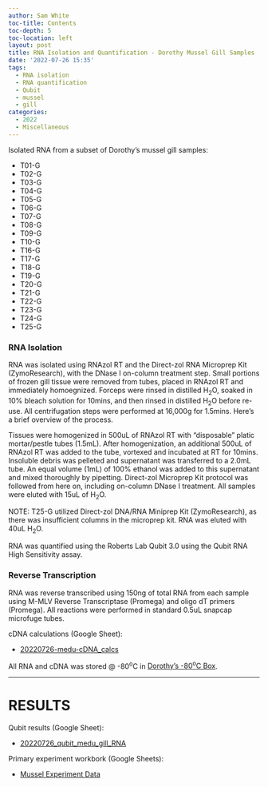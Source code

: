 ```yaml
---
author: Sam White
toc-title: Contents
toc-depth: 5
toc-location: left
layout: post
title: RNA Isolation and Quantification - Dorothy Mussel Gill Samples
date: '2022-07-26 15:35'
tags: 
  - RNA isolation
  - RNA quantification
  - Qubit
  - mussel
  - gill
categories: 
  - 2022
  - Miscellaneous
---
```

Isolated RNA from a subset of Dorothy's mussel gill samples:

- T01-G
- T02-G
- T03-G
- T04-G
- T05-G
- T06-G
- T07-G
- T08-G
- T09-G
- T10-G
- T16-G
- T17-G
- T18-G
- T19-G
- T20-G
- T21-G
- T22-G
- T23-G
- T24-G
- T25-G

### RNA Isolation

RNA was isolated using RNAzol RT and the Direct-zol RNA Microprep Kit (ZymoResearch), with the DNase I on-column treatment step. Small portions of frozen gill tissue were removed from tubes, placed in RNAzol RT and immediately homoegnized. Forceps were rinsed in distilled H<sub>2</sub>O, soaked in 10% bleach solution for 10mins, and then rinsed in distilled H<sub>2</sub>O before re-use. All centrifugation steps were performed at 16,000g for 1.5mins. Here's a brief overview of the process.

Tissues were homogenized in 500uL of RNAzol RT with "disposable" platic mortar/pestle tubes (1.5mL). After homogenization, an additional 500uL of RNAzol RT was added to the tube, vortexed and incubated at RT for 10mins. Insoluble debris was pelleted and supernatant was transferred to a 2.0mL tube. An equal volume (1mL) of 100% ethanol was added to this supernatant and mixed thoroughly by pipetting. Direct-zol Microprep Kit protocol was followed from here on, including on-column DNase I treatment. All samples were eluted with 15uL of H<sub>2</sub>O.

NOTE: T25-G utilized Direct-zol DNA/RNA Miniprep Kit (ZymoResearch), as there was insufficient columns in the microprep kit. RNA was eluted with 40uL H<sub>2</sub>O.

RNA was quantified using the Roberts Lab Qubit 3.0 using the Qubit RNA High Sensitivity assay.

### Reverse Transcription

RNA was reverse transcribed using 150ng of total RNA from each sample using M-MLV Reverse Transcriptase (Promega) and oligo dT primers (Promega). All reactions were performed in standard 0.5uL snapcap microfuge tubes. 

cDNA calculations (Google Sheet):

- [20220726-medu-cDNA_calcs](https://docs.google.com/spreadsheets/d/1S7980PcVi-6iNP9NlqShVxZra9koeA33JwIKp3PMEmY/edit?usp=sharing)

All RNA and cDNA was stored @ -80<sup>o</sup>C in [Dorothy's -80<sup>o</sup>C Box](https://docs.google.com/spreadsheets/d/1iTPlCXN4X03D1XWfe_A-1zIyD7dF1tKDYvUayIayQio/edit?usp=sharing).


---

# RESULTS

Qubit results (Google Sheet):

- [20220726_qubit_medu_gill_RNA](https://docs.google.com/spreadsheets/d/1FXTDEZ_t38kdsN0_I2Pry2mtMotRAPKhEvtN-4mCG4c/edit?usp=sharing)


Primary experiment workbork (Google Sheets):

- [Mussel Experiment Data](https://docs.google.com/spreadsheets/d/13S5opQulcaCQM8ybhY3-RIO9g8fIxx6x7oXAiI_TVKg/edit?usp=sharing)
